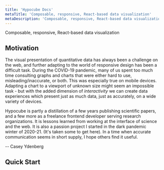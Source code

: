```yaml
---
title: 'Hypocube Docs'
metaTitle: 'Composable, responsive, React-based data visualization'
metaDescription: 'Composable, responsive, React-based data visualization'
---
```



Composable, responsive, React-based data visualization

<DemoContainer />

## Motivation

The visual presentation of quantitative data has always been a challenge on the web, and further adapting to the world of responsive design has been a difficult task. During the COVID-19 pandemic, many of us spent too much time consulting graphs and charts that were either hard to use, misleading/inaccurate, or both. This was especially true on mobile devices. Adapting a chart to a viewport of unknown size might seem an impossible task - but with the added dimension of _interactivity_ we can create data experiences which present just as much data, just as accurately, on a wide variety of devices.

Hypocube is partly a distillation of a few years publishing scientific papers, and a few more as a freelance frontend developer serving research organizations. It is lessons learned from working at the interface of science and the web. It is also a passion project I started in the dark pandemic winter of 2020-21. (It's taken some to get here). In a time when accurate communication seems in short supply, I hope others find it useful.

-- Casey Ydenberg

## Quick Start
